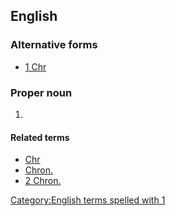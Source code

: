 ==English==

===Alternative forms===
* [[1 Chr]]

===Proper noun===
{{en-proper noun}}

# {{abbreviation of|1 Chronicles|lang=en}}

====Related terms====
* [[Chr]]
* [[Chron.]]
* [[2 Chron.]]

[[Category:English terms spelled with 1]]